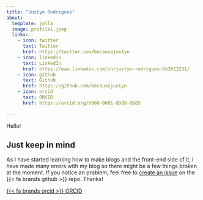 ```yaml
---
title: "Justyn Rodrigues"
about:
  template: jolla
  image: profile1.jpeg 
  links:
    - icon: twitter
      text: Twitter
      href: https://twitter.com/becausejustyn
    - icon: linkedin
      text: LinkedIn
      href: https://www.linkedin.com/in/justyn-rodrigues-6b2612231/
    - icon: github
      text: Github 
      href: https://github.com/becausejustyn
    - icon: orcid
      text: ORCID
      href: https://orcid.org/0000-0001-8980-0685

---
```


Hello!

::: {.callout-note}
## Just keep in mind
As I have started learning how to make blogs and the front-end side of it, I have made many errors with my blog so there might be a few things broken at the moment. If you notice an problem, feel free to [create an issue](https://github.com/becausejustyn/personal-blog/issues/new) on the {{< fa brands github >}} repo. Thanks!
:::

[{{< fa brands orcid >}} ORCID](https://orcid.org/0000-0001-8980-0685)